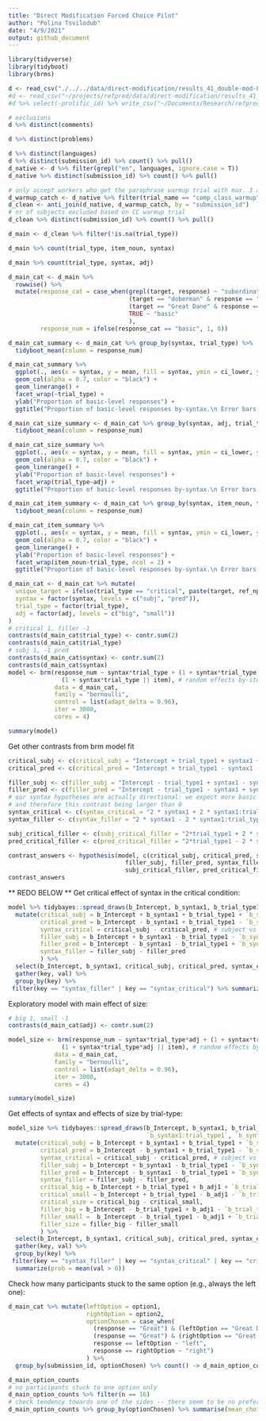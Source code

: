 ```yaml
---
title: "Direct Modification Forced Choice Pilot"
author: "Polina Tsvilodub"
date: "4/9/2021"
output: github_document
---
```


```r
library(tidyverse)
library(tidyboot)
library(brms)
```

```r
d <- read_csv("./../../data/direct-modification/results_41_double-mod-FC-wFilers-noTarget-pilot_N50.csv")
#d <- read_csv("~/projects/refpred/data/direct-modification/results_41_double-mod-FC-wFilers-noTarget-pilot_N50.csv")
#d %>% select(-prolific_id) %>% write_csv("~/Documents/Research/refpred/data/direct-modification/results_41_double-mod-FC-wFilers-noTarget-pilot_N50.csv")
```

```r
# exclusions
d %>% distinct(comments) 

d %>% distinct(problems) 

d %>% distinct(languages)
d %>% distinct(submission_id) %>% count() %>% pull()
d_native <- d %>% filter(grepl("en", languages, ignore.case = T))
d_native %>% distinct(submission_id) %>% count() %>% pull()
```

```r
# only accept workers who get the paraphrase warmup trial with max. 3 attempts
d_warmup_catch <- d_native %>% filter(trial_name == "comp_class_warmup") %>% group_by(submission_id) %>% filter(attempts > 3)
d_clean <- anti_join(d_native, d_warmup_catch, by = "submission_id")
# nr of subjects excluded based on CC warmup trial
d_clean %>% distinct(submission_id) %>% count() %>% pull()

d_main <- d_clean %>% filter(!is.na(trial_type)) 

d_main %>% count(trial_type, item_noun, syntax)

d_main %>% count(trial_type, syntax, adj)
```

```r
d_main_cat <- d_main %>%
  rowwise() %>%
  mutate(response_cat = case_when(grepl(target, response) ~ "subordinate",
                                  (target == "doberman" & response == "dobermen") ~ "subordinate",
                                  (target == "Great Dane" & response == "Great") ~ "subordinate",
                                  TRUE ~ "basic"
                                  ),
         response_num = ifelse(response_cat == "basic", 1, 0))
```

```r
d_main_cat_summary <- d_main_cat %>% group_by(syntax, trial_type) %>%
  tidyboot_mean(column = response_num)

d_main_cat_summary %>%
  ggplot(., aes(x = syntax, y = mean, fill = syntax, ymin = ci_lower, ymax = ci_upper,)) +
  geom_col(alpha = 0.7, color = "black") +
  geom_linerange() +
  facet_wrap(~trial_type) +
  ylab("Proportion of basic-level responses") +
  ggtitle("Proportion of basic-level responses by-syntax.\n Error bars indicate 95% bootstrapped CIs")
```

```r
d_main_cat_size_summary <- d_main_cat %>% group_by(syntax, adj, trial_type) %>%
  tidyboot_mean(column = response_num)

d_main_cat_size_summary %>%
  ggplot(., aes(x = syntax, y = mean, fill = syntax, ymin = ci_lower, ymax = ci_upper,)) +
  geom_col(alpha = 0.7, color = "black") +
  geom_linerange() +
  ylab("Proportion of basic-level responses") +
  facet_wrap(trial_type~adj) +
  ggtitle("Proportion of basic-level responses by-syntax.\n Error bars indicate 95% bootstrapped CIs")
```

```r
d_main_cat_item_summary <- d_main_cat %>% group_by(syntax, item_noun, trial_type) %>%
  tidyboot_mean(column = response_num)

d_main_cat_item_summary %>%
  ggplot(., aes(x = syntax, y = mean, fill = syntax, ymin = ci_lower, ymax = ci_upper,)) +
  geom_col(alpha = 0.7, color = "black") +
  geom_linerange() +
  ylab("Proportion of basic-level responses") +
  facet_wrap(item_noun~trial_type, ncol = 2) +
  ggtitle("Proportion of basic-level responses by-syntax.\n Error bars indicate 95% bootstrapped CIs")
```

```r
d_main_cat <- d_main_cat %>% mutate(
  unique_target = ifelse(trial_type == "critical", paste(target, ref_np, sep = "_"), target),
  syntax = factor(syntax, levels = c("subj", "pred")),
  trial_type = factor(trial_type),
  adj = factor(adj, levels = c("big", "small"))
)
# critical 1, filler -1
contrasts(d_main_cat$trial_type) <- contr.sum(2)
contrasts(d_main_cat$trial_type)
# subj 1, -1 pred
contrasts(d_main_cat$syntax) <- contr.sum(2)
contrasts(d_main_cat$syntax) 
model <- brm(response_num ~ syntax*trial_type + (1 + syntax*trial_type || submission_id) + 
               (1 + syntax*trial_type || item), # random effects by-item (flowers, dogs, buildings etc) 
             data = d_main_cat,
             family = "bernoulli",
             control = list(adapt_delta = 0.96),
             iter = 3000,
             cores = 4)
```

```r
summary(model)
```

Get other contrasts from brm model fit

```r
critical_subj <- c(critical_subj = "Intercept + trial_type1 + syntax1 + syntax1:trial_type1= 0")
critical_pred <- c(critical_pred = "Intercept + trial_type1 - syntax1 - syntax1:trial_type1 = 0")

filler_subj <- c(filler_subj = "Intercept - trial_type1 + syntax1 - syntax1:trial_type1= 0")
filler_pred <- c(filler_pred = "Intercept - trial_type1 - syntax1 + syntax1:trial_type1 = 0")
# our syntax hypotheses are actually directional: we expect more basic responses in the subject than predicate conditions, 
# and therefore this contrast being larger than 0
syntax_critical <- c(syntax_critical = "2 * syntax1 + 2 * syntax1:trial_type1 > 0")
syntax_filler <- c(syntax_filler = "2 * syntax1 - 2 * syntax1:trial_type1 > 0")

subj_critical_filler <- c(subj_critical_filler = "2*trial_type1 + 2 * syntax1:trial_type1 = 0" )
pred_critical_filler <- c(pred_critical_filler = "2*trial_type1 - 2 * syntax1:trial_type1 = 0" )

contrast_answers <- hypothesis(model, c(critical_subj, critical_pred, syntax_critical,
                                 filler_subj, filler_pred, syntax_filler,
                                 subj_critical_filler, pred_critical_filler))
contrast_answers
```

** REDO BELOW **
Get critical effect of syntax in the critical condition:

```r
model %>% tidybayes::spread_draws(b_Intercept, b_syntax1, b_trial_type1, `b_syntax1:trial_type1`) %>%
  mutate(critical_subj = b_Intercept + b_syntax1 + b_trial_type1 + `b_syntax1:trial_type1`,
         critical_pred = b_Intercept - b_syntax1 + b_trial_type1 - `b_syntax1:trial_type1`,
         syntax_critical = critical_subj - critical_pred, # subject vs predicate 
         filler_subj = b_Intercept + b_syntax1 - b_trial_type1 - `b_syntax1:trial_type1`,
         filler_pred = b_Intercept - b_syntax1 - b_trial_type1 + `b_syntax1:trial_type1`,
         syntax_filler = filler_subj - filler_pred
         ) %>% 
  select(b_Intercept, b_syntax1, critical_subj, critical_pred, syntax_critical, syntax_filler) %>%
  gather(key, val) %>%
  group_by(key) %>%
 filter(key == "syntax_filler" | key == "syntax_critical") %>% summarize(prob = mean(val > 0))
```

Exploratory model with main effect of size:
```r
# big 1, small -1
contrasts(d_main_cat$adj) <- contr.sum(2)

model_size <- brm(response_num ~ syntax*trial_type*adj + (1 + syntax*trial_type*adj || submission_id) + 
               (1 + syntax*trial_type*adj || item), # random effects by-item (flowers, dogs, buildings etc) 
             data = d_main_cat,
             family = "bernoulli",
             control = list(adapt_delta = 0.96),
             iter = 3000,
             cores = 4)
```

```r
summary(model_size)
```

Get effects of syntax and effects of size by trial-type:
```r
model_size %>% tidybayes::spread_draws(b_Intercept, b_syntax1, b_trial_type1, b_adj1, `b_syntax1:adj1`, `b_trial_type1:adj1`,
                                       `b_syntax1:trial_type1`, `b_syntax1:trial_type1:adj1`) %>%
  mutate(critical_subj = b_Intercept + b_syntax1 + b_trial_type1 + `b_syntax1:trial_type1`,
         critical_pred = b_Intercept - b_syntax1 + b_trial_type1 - `b_syntax1:trial_type1`,
         syntax_critical = critical_subj - critical_pred, # subject vs predicate 
         filler_subj = b_Intercept + b_syntax1 - b_trial_type1 - `b_syntax1:trial_type1`,
         filler_pred = b_Intercept - b_syntax1 - b_trial_type1 + `b_syntax1:trial_type1`,
         syntax_filler = filler_subj - filler_pred,
         critical_big = b_Intercept + b_trial_type1 + b_adj1 + `b_trial_type1:adj1`,
         critical_small = b_Intercept + b_trial_type1 - b_adj1 - `b_trial_type1:adj1`,
         critical_size = critical_big - critical_small,
         filler_big = b_Intercept - b_trial_type1 + b_adj1 - `b_trial_type1:adj1`,
         filler_small =  b_Intercept - b_trial_type1 - b_adj1 + `b_trial_type1:adj1`,
         filler_size = filler_big - filler_small
         ) %>% 
  select(b_Intercept, b_syntax1, critical_subj, critical_pred, syntax_critical, syntax_filler, critical_size, filler_size) %>%
  gather(key, val) %>%
  group_by(key) %>%
 filter(key == "syntax_filler" | key == "syntax_critical" | key == "critical_size" | key == "filler_size") %>% 
  summarize(prob = mean(val > 0))
```

Check how many participants stuck to the same option (e.g., always the left one):
```r
d_main_cat %>% mutate(leftOption = option1,
                      rightOption = option2,
                      optionChosen = case_when(
                        (response == "Great") & (leftOption == "Great Danes") ~ "left", 
                        (response == "Great") & (rightOption == "Great Danes") ~ "right", 
                        response == leftOption ~ "left",
                        response == rightOption ~ "right")
                      ) %>% 
  group_by(submission_id, optionChosen) %>% count() -> d_main_option_counts

d_main_option_counts  
# no participants stuck to one option only
d_main_option_counts %>% filter(n == 16)
# check tendency towards one of the sides -- there seem to be no preferences
d_main_option_counts %>% group_by(optionChosen) %>% summarise(mean_choices = mean(n))
```
